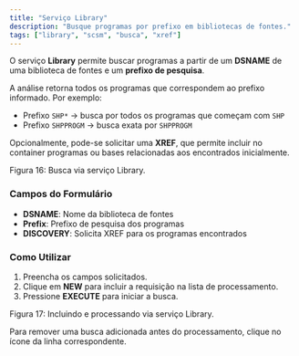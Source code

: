 ```yaml
---
title: "Serviço Library"
description: "Busque programas por prefixo em bibliotecas de fontes."
tags: ["library", "scsm", "busca", "xref"]
---
```


O serviço **Library** permite buscar programas a partir de um **DSNAME** de uma biblioteca de fontes e um **prefixo de pesquisa**.

A análise retorna todos os programas que correspondem ao prefixo informado. Por exemplo:

- Prefixo `SHP*` → busca por todos os programas que começam com `SHP`
- Prefixo `SHPPROGM` → busca exata por `SHPPROGM`

Opcionalmente, pode-se solicitar uma **XREF**, que permite incluir no container programas ou bases relacionadas aos encontrados inicialmente.

<div className="my-6">
  <MdxImage
    src="/images/docs/test-container/components/servicos-buscadores/library_busca.png"
    alt="Busca via serviço Library"
    width={1200}
    height={700}
    className="rounded-lg border"
  />
  <p className="mt-2 text-sm text-muted-foreground">Figura 16: Busca via serviço Library.</p>
</div>

### Campos do Formulário

- **DSNAME**: Nome da biblioteca de fontes
- **Prefix**: Prefixo de pesquisa dos programas
- **DISCOVERY**: Solicita XREF para os programas encontrados

### Como Utilizar

1. Preencha os campos solicitados.
2. Clique em **NEW** para incluir a requisição na lista de processamento.
3. Pressione **EXECUTE** para iniciar a busca.

<div className="my-6">
  <MdxImage
    src="/images/docs/test-container/components/servicos-buscadores/library_execute.png"
    alt="Processamento via serviço Library"
    width={1200}
    height={700}
    className="rounded-lg border"
  />
  <p className="mt-2 text-sm text-muted-foreground">Figura 17: Incluindo e processando via serviço Library.</p>
</div>

Para remover uma busca adicionada antes do processamento, clique no ícone <Trash2 className="inline w-4 h-4 mx-1 text-muted-foreground" /> da linha correspondente.

